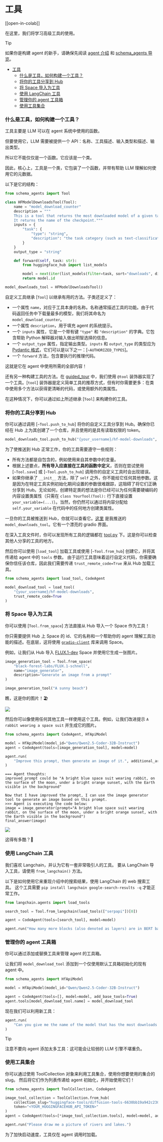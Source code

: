 <!--Copyright 2024 The HuggingFace Team. All rights reserved.

Licensed under the Apache License, Version 2.0 (the "License"); you may not use this file except in compliance with
the License. You may obtain a copy of the License at

http://www.apache.org/licenses/LICENSE-2.0

Unless required by applicable law or agreed to in writing, software distributed under the License is distributed on
an "AS IS" BASIS, WITHOUT WARRANTIES OR CONDITIONS OF ANY KIND, either express or implied. See the License for the
specific language governing permissions and limitations under the License.

⚠️ Note that this file is in Markdown but contain specific syntax for our doc-builder (similar to MDX) that may not be
rendered properly in your Markdown viewer.

-->
# 工具

[[open-in-colab]]

在这里，我们将学习高级工具的使用。

> [!TIP]
> 如果你是构建 agent 的新手，请确保先阅读 [agent 介绍](../conceptual_guides/intro_agents) 和 [schema_agents 导览](../guided_tour)。

- [工具](#工具)
    - [什么是工具，如何构建一个工具？](#什么是工具如何构建一个工具)
    - [将你的工具分享到 Hub](#将你的工具分享到-hub)
    - [将 Space 导入为工具](#将-space-导入为工具)
    - [使用 LangChain 工具](#使用-langchain-工具)
    - [管理你的 agent 工具箱](#管理你的-agent-工具箱)
    - [使用工具集合](#使用工具集合)

### 什么是工具，如何构建一个工具？

工具主要是 LLM 可以在 agent 系统中使用的函数。

但要使用它，LLM 需要被提供一个 API：名称、工具描述、输入类型和描述、输出类型。

所以它不能仅仅是一个函数。它应该是一个类。

因此，核心上，工具是一个类，它包装了一个函数，并带有帮助 LLM 理解如何使用它的元数据。

以下是它的结构：

```python
from schema_agents import Tool

class HFModelDownloadsTool(Tool):
    name = "model_download_counter"
    description = """
    This is a tool that returns the most downloaded model of a given task on the Hugging Face Hub.
    It returns the name of the checkpoint."""
    inputs = {
        "task": {
            "type": "string",
            "description": "the task category (such as text-classification, depth-estimation, etc)",
        }
    }
    output_type = "string"

    def forward(self, task: str):
        from huggingface_hub import list_models

        model = next(iter(list_models(filter=task, sort="downloads", direction=-1)))
        return model.id

model_downloads_tool = HFModelDownloadsTool()
```

自定义工具继承 [`Tool`] 以继承有用的方法。子类还定义了：
- 一个属性 `name`，对应于工具本身的名称。名称通常描述工具的功能。由于代码返回任务中下载量最多的模型，我们将其命名为 `model_download_counter`。
- 一个属性 `description`，用于填充 agent 的系统提示。
- 一个 `inputs` 属性，它是一个带有键 `"type"` 和 `"description"` 的字典。它包含帮助 Python 解释器对输入做出明智选择的信息。
- 一个 `output_type` 属性，指定输出类型。`inputs` 和 `output_type` 的类型应为 [Pydantic 格式](https://docs.pydantic.dev/latest/concepts/json_schema/#generating-json-schema)，它们可以是以下之一：[`~AUTHORIZED_TYPES`]。
- 一个 `forward` 方法，包含要执行的推理代码。

这就是它在 agent 中使用所需的全部内容！

还有另一种构建工具的方法。在 [guided_tour](../guided_tour) 中，我们使用 `@tool` 装饰器实现了一个工具。[`tool`] 装饰器是定义简单工具的推荐方式，但有时你需要更多：在类中使用多个方法以获得更清晰的代码，或使用额外的类属性。

在这种情况下，你可以通过如上所述继承 [`Tool`] 来构建你的工具。

### 将你的工具分享到 Hub

你可以通过调用 [`~Tool.push_to_hub`] 将你的自定义工具分享到 Hub。确保你已经在 Hub 上为其创建了一个仓库，并且使用的是具有读取权限的 token。

```python
model_downloads_tool.push_to_hub("{your_username}/hf-model-downloads", token="<YOUR_HUGGINGFACEHUB_API_TOKEN>")
```

为了使推送到 Hub 正常工作，你的工具需要遵守一些规则：
- 所有方法都是自包含的，例如使用来自其参数中的变量。
- 根据上述要点，**所有导入应直接在工具的函数中定义**，否则在尝试使用 [`~Tool.save`] 或 [`~Tool.push_to_hub`] 调用你的自定义工具时会出现错误。
- 如果你继承了 `__init__` 方法，除了 `self` 之外，你不能给它任何其他参数。这是因为在特定工具实例初始化期间设置的参数很难跟踪，这阻碍了将它们正确分享到 Hub。无论如何，创建特定类的想法是你已经可以为任何需要硬编码的内容设置类属性（只需在 `class YourTool(Tool):` 行下直接设置 `your_variable=(...)`）。当然，你仍然可以通过将内容分配给 `self.your_variable` 在代码中的任何地方创建类属性。

一旦你的工具被推送到 Hub，你就可以查看它。[这里](https://huggingface.co/spaces/m-ric/hf-model-downloads) 是我推送的 `model_downloads_tool`。它有一个漂亮的 gradio 界面。

在深入工具文件时，你可以发现所有工具的逻辑都在 [tool.py](https://huggingface.co/spaces/m-ric/hf-model-downloads/blob/main/tool.py) 下。这是你可以检查其他人分享的工具的地方。

然后你可以使用 [`load_tool`] 加载工具或使用 [`~Tool.from_hub`] 创建它，并将其传递给 agent 中的 `tools` 参数。
由于运行工具意味着运行自定义代码，你需要确保你信任该仓库，因此我们需要传递 `trust_remote_code=True` 来从 Hub 加载工具。

```python
from schema_agents import load_tool, CodeAgent

model_download_tool = load_tool(
    "{your_username}/hf-model-downloads",
    trust_remote_code=True
)
```

### 将 Space 导入为工具

你可以使用 [`Tool.from_space`] 方法直接从 Hub 导入一个 Space 作为工具！

你只需要提供 Hub 上 Space 的 id、它的名称和一个帮助你的 agent 理解工具功能的描述。在底层，这将使用 [`gradio-client`](https://pypi.org/project/gradio-client/) 库来调用 Space。

例如，让我们从 Hub 导入 [FLUX.1-dev](https://huggingface.co/black-forest-labs/FLUX.1-dev) Space 并使用它生成一张图片。

```python
image_generation_tool = Tool.from_space(
    "black-forest-labs/FLUX.1-schnell",
    name="image_generator",
    description="Generate an image from a prompt"
)

image_generation_tool("A sunny beach")
```
瞧，这是你的图片！🏖️

<img src="https://huggingface.co/datasets/huggingface/documentation-images/resolve/main/transformers/sunny_beach.webp">

然后你可以像使用任何其他工具一样使用这个工具。例如，让我们改进提示 `A rabbit wearing a space suit` 并生成它的图片。

```python
from schema_agents import CodeAgent, HfApiModel

model = HfApiModel(model_id="Qwen/Qwen2.5-Coder-32B-Instruct")
agent = CodeAgent(tools=[image_generation_tool], model=model)

agent.run(
    "Improve this prompt, then generate an image of it.", additional_args={'user_prompt': 'A rabbit wearing a space suit'}
)
```

```text
=== Agent thoughts:
improved_prompt could be "A bright blue space suit wearing rabbit, on the surface of the moon, under a bright orange sunset, with the Earth visible in the background"

Now that I have improved the prompt, I can use the image generator tool to generate an image based on this prompt.
>>> Agent is executing the code below:
image = image_generator(prompt="A bright blue space suit wearing rabbit, on the surface of the moon, under a bright orange sunset, with the Earth visible in the background")
final_answer(image)
```

<img src="https://huggingface.co/datasets/huggingface/documentation-images/resolve/main/transformers/rabbit_spacesuit_flux.webp">

这得有多酷？🤩

### 使用 LangChain 工具

我们喜欢 Langchain，并认为它有一套非常吸引人的工具。
要从 LangChain 导入工具，请使用 `from_langchain()` 方法。

以下是如何使用它来重现介绍中的搜索结果，使用 LangChain 的 web 搜索工具。
这个工具需要 `pip install langchain google-search-results -q` 才能正常工作。
```python
from langchain.agents import load_tools

search_tool = Tool.from_langchain(load_tools(["serpapi"])[0])

agent = CodeAgent(tools=[search_tool], model=model)

agent.run("How many more blocks (also denoted as layers) are in BERT base encoder compared to the encoder from the architecture proposed in Attention is All You Need?")
```

### 管理你的 agent 工具箱

你可以通过添加或替换工具来管理 agent 的工具箱。

让我们将 `model_download_tool` 添加到一个仅使用默认工具箱初始化的现有 agent 中。

```python
from schema_agents import HfApiModel

model = HfApiModel(model_id="Qwen/Qwen2.5-Coder-32B-Instruct")

agent = CodeAgent(tools=[], model=model, add_base_tools=True)
agent.tools[model_download_tool.name] = model_download_tool
```
现在我们可以利用新工具：

```python
agent.run(
    "Can you give me the name of the model that has the most downloads in the 'text-to-video' task on the Hugging Face Hub but reverse the letters?"
)
```


> [!TIP]
> 注意不要向 agent 添加太多工具：这可能会让较弱的 LLM 引擎不堪重负。


### 使用工具集合

你可以通过使用 ToolCollection 对象来利用工具集合，使用你想要使用的集合的 slug。
然后将它们作为列表传递给 agent 初始化，并开始使用它们！

```py
from schema_agents import ToolCollection, CodeAgent

image_tool_collection = ToolCollection.from_hub(
    collection_slug="huggingface-tools/diffusion-tools-6630bb19a942c2306a2cdb6f",
    token="<YOUR_HUGGINGFACEHUB_API_TOKEN>"
)
agent = CodeAgent(tools=[*image_tool_collection.tools], model=model, add_base_tools=True)

agent.run("Please draw me a picture of rivers and lakes.")
```

为了加快启动速度，工具仅在 agent 调用时加载。
